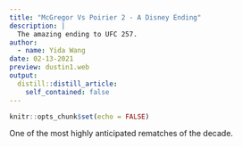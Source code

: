 ```yaml
---
title: "McGregor Vs Poirier 2 - A Disney Ending"
description: |
  The amazing ending to UFC 257.
author:
  - name: Yida Wang
date: 02-13-2021
preview: dustin1.web
output:
  distill::distill_article:
    self_contained: false
---
```



```r
knitr::opts_chunk$set(echo = FALSE)
```

One of the most highly anticipated rematches of the decade.


